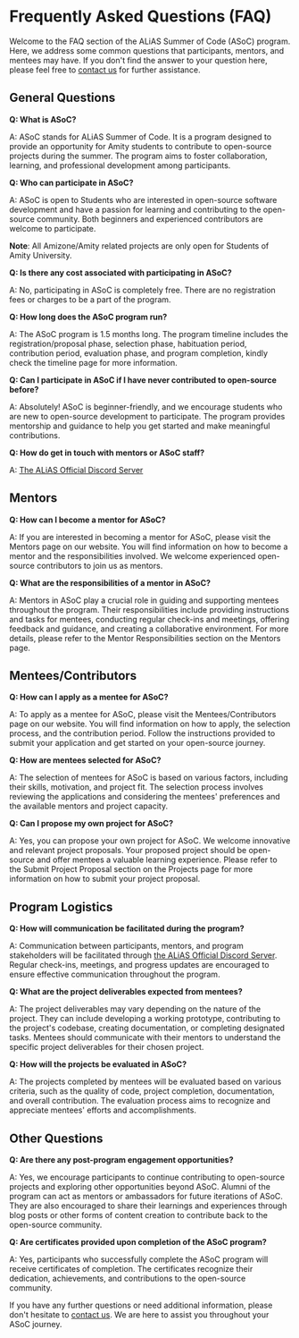 # Frequently Asked Questions (FAQ)

Welcome to the FAQ section of the ALiAS Summer of Code (ASoC) program. Here, we address some common questions that participants, mentors, and mentees may have. If you don't find the answer to your question here, please feel free to [contact us](/contact-us) for further assistance.

## General Questions

**Q: What is ASoC?**

A: ASoC stands for ALiAS Summer of Code. It is a program designed to provide an opportunity for Amity students to contribute to open-source projects during the summer. The program aims to foster collaboration, learning, and professional development among participants.

**Q: Who can participate in ASoC?**

A: ASoC is open to Students who are interested in open-source software development and have a passion for learning and contributing to the open-source community. Both beginners and experienced contributors are welcome to participate.

**Note**: All Amizone/Amity related projects are only open for Students of Amity University.


**Q: Is there any cost associated with participating in ASoC?**

A: No, participating in ASoC is completely free. There are no registration fees or charges to be a part of the program.

**Q: How long does the ASoC program run?**

A: The ASoC program is 1.5 months long. The program timeline includes the registration/proposal phase, selection phase, habituation period, contribution period, evaluation phase, and program completion, kindly check the timeline page for more information.

**Q: Can I participate in ASoC if I have never contributed to open-source before?**

A: Absolutely! ASoC is beginner-friendly, and we encourage students who are new to open-source development to participate. The program provides mentorship and guidance to help you get started and make meaningful contributions.

**Q: How do get in touch with mentors or ASoC staff?**

A: [The ALiAS Official Discord Server](https://discord.gg/7DYnMMr8)


## Mentors

**Q: How can I become a mentor for ASoC?**

A: If you are interested in becoming a mentor for ASoC, please visit the Mentors page on our website. You will find information on how to become a mentor and the responsibilities involved. We welcome experienced open-source contributors to join us as mentors.

**Q: What are the responsibilities of a mentor in ASoC?**

A: Mentors in ASoC play a crucial role in guiding and supporting mentees throughout the program. Their responsibilities include providing instructions and tasks for mentees, conducting regular check-ins and meetings, offering feedback and guidance, and creating a collaborative environment. For more details, please refer to the Mentor Responsibilities section on the Mentors page.

## Mentees/Contributors

**Q: How can I apply as a mentee for ASoC?**

A: To apply as a mentee for ASoC, please visit the Mentees/Contributors page on our website. You will find information on how to apply, the selection process, and the contribution period. Follow the instructions provided to submit your application and get started on your open-source journey.

**Q: How are mentees selected for ASoC?**

A: The selection of mentees for ASoC is based on various factors, including their skills, motivation, and project fit. The selection process involves reviewing the applications and considering the mentees' preferences and the available mentors and project capacity.

**Q: Can I propose my own project for ASoC?**

A: Yes, you can propose your own project for ASoC. We welcome innovative and relevant project proposals. Your proposed project should be open-source and offer mentees a valuable learning experience. Please refer to the Submit Project Proposal section on the Projects page for more information on how to submit your project proposal.

## Program Logistics

**Q: How will communication be facilitated during the program?**

A: Communication between participants, mentors, and program stakeholders will be facilitated through [the ALiAS Official Discord Server](https://discord.gg/7DYnMMr8). Regular check-ins, meetings, and progress updates are encouraged to ensure effective communication throughout the program.

**Q: What are the project deliverables expected from mentees?**

A: The project deliverables may vary depending on the nature of the project. They can include developing a working prototype, contributing to the project's codebase, creating documentation, or completing designated tasks. Mentees should communicate with their mentors to understand the specific project deliverables for their chosen project.

**Q: How will the projects be evaluated in ASoC?**

A: The projects completed by mentees will be evaluated based on various criteria, such as the quality of code, project completion, documentation, and overall contribution. The evaluation process aims to recognize and appreciate mentees' efforts and accomplishments.

## Other Questions

**Q: Are there any post-program engagement opportunities?**

A: Yes, we encourage participants to continue contributing to open-source projects and exploring other opportunities beyond ASoC. Alumni of the program can act as mentors or ambassadors for future iterations of ASoC. They are also encouraged to share their learnings and experiences through blog posts or other forms of content creation to contribute back to the open-source community.

**Q: Are certificates provided upon completion of the ASoC program?**

A: Yes, participants who successfully complete the ASoC program will receive certificates of completion. The certificates recognize their dedication, achievements, and contributions to the open-source community.

If you have any further questions or need additional information, please don't hesitate to [contact us](/contact-us). We are here to assist you throughout your ASoC journey.
